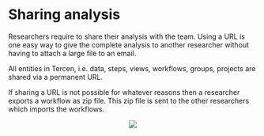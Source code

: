 # Sharing analysis {#sharing-analysis}
Researchers require to share their analysis with the team. Using a URL is one easy way to give the complete analysis to another researcher without having to attach a large file to an email.

All entities in Tercen, i.e. data, steps, views, workflows, groups, projects are shared via a permanent URL.

If sharing a URL is not possible for whatever reasons then a researcher exports a workflow as zip file. This zip file is sent to the other researchers which imports the workflows.

<center>![](images\share.png)</center>
